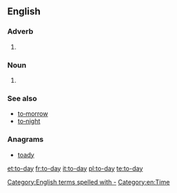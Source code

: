 ==English==

===Adverb===
{{en-adv|-|head=[[to]][[‐]][[day]]}}

# {{archaic spelling of|today}}

===Noun===
{{en-noun|head=[[to]][[‐]][[day]]}}

# {{archaic spelling of|today}}

===See also===
* [[to‐morrow]]
* [[to‐night]]

===Anagrams===
* [[toady#English|toady]]

[[Category:English terms spelled with -]]
[[Category:en:Time]]

[[et:to-day]]
[[fr:to-day]]
[[it:to-day]]
[[pl:to-day]]
[[te:to-day]]